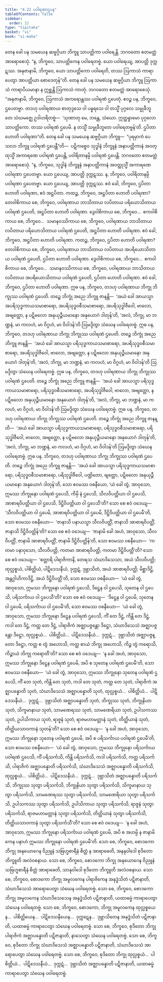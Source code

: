 ```yaml
---
title: "4.22 ပဝါရဏာဌပန"
tableOfContents: false
sidebar:
  order: 22
type: "tipitaka"
basket: "vi"
book: "vi-maha"
---
```



<DynamicBreadcrumb />

<Division number="235" book="vi-maha" e="ch" v="3" p="253">

<Paragraph number="1088" book="vi-maha">
တေန ခေါ ပန သမယေန ဆဗ္ဗဂ္ဂိယာ ဘိက္ခူ သာပတ္တိကာ ပဝါရေန္တိ. ဘဂဝတော ဧတမတ္ထံ အာရောစေသုံ. “န, ဘိက္ခဝေ, သာပတ္တိကေန ပဝါရေတဗ္ဗံ. ယော ပဝါရေယျ, အာပတ္တိ ဒုက္ကဋဿ. အနုဇာနာမိ, ဘိက္ခဝေ, ယော သာပတ္တိကော ပဝါရေတိ, တဿ ဩကာသံ ကာရာပေတွာ အာပတ္တိယာ စောဒေတုန်”တိ.
</Paragraph>

<Paragraph number="1089" book="vi-maha">
တေန ခေါ ပန သမယေန ဆဗ္ဗဂ္ဂိယာ ဘိက္ခူ ဩကာသံ ကာရာပိယမာနာ န ဣစ္ဆန္တိ ဩကာသံ ကာတုံ. ဘဂဝတော ဧတမတ္ထံ အာရောစေသုံ. “အနုဇာနာမိ, ဘိက္ခဝေ, ဩကာသံ အကရောန္တဿ ပဝါရဏံ ဌပေတုံ. ဧဝဉ္စ ပန, ဘိက္ခဝေ, ဌပေတဗ္ဗာ. တဒဟု ပဝါရဏာယ စာတုဒ္ဒသေ ဝါ ပန္နရသေ ဝါ တသ္မိံ ပုဂ္ဂလေ သမ္မုခီဘူတေ သံဃမဇ္ဈေ ဥဒါဟရိတဗ္ဗံ—  ‘သုဏာတု မေ, ဘန္တေ, သံဃော. ဣတ္ထန္နာမော ပုဂ္ဂလော သာပတ္တိကော. တဿ ပဝါရဏံ ဌပေမိ. န တသ္မိံ သမ္မုခီဘူတေ ပဝါရေတဗ္ဗန်’တိ. ဌပိတာ ဟောတိ ပဝါရဏာ”တိ.
</Paragraph>

<Paragraph number="1090" book="vi-maha">
တေန ခေါ ပန သမယေန ဆဗ္ဗဂ္ဂိယာ ဘိက္ခူ—  “ပုရမှာကံ ပေသလာ ဘိက္ခူ ပဝါရဏံ ဌပေန္တီ”တိ—  ပဋိကစ္စေဝ သုဒ္ဓါနံ ဘိက္ခူနံ အနာပတ္တိကာနံ အဝတ္ထုသ္မိံ အကာရဏေ ပဝါရဏံ ဌပေန္တိ, ပဝါရိတာနမ္ပိ ပဝါရဏံ ဌပေန္တိ. ဘဂဝတော ဧတမတ္ထံ အာရောစေသုံ. “န, ဘိက္ခဝေ, သုဒ္ဓါနံ ဘိက္ခူနံ အနာပတ္တိကာနံ အဝတ္ထုသ္မိံ အကာရဏေ ပဝါရဏာ ဌပေတဗ္ဗာ. ယော ဌပေယျ, အာပတ္တိ ဒုက္ကဋဿ. န, ဘိက္ခဝေ, ပဝါရိတာနမ္ပိ ပဝါရဏာ ဌပေတဗ္ဗာ. ယော ဌပေယျ, အာပတ္တိ ဒုက္ကဋဿ.
</Paragraph>

</Division>
<Division number="236" book="vi-maha" e="ch" v="3" p="253">

<Paragraph number="1091" book="vi-maha">
ဧဝံ ခေါ, ဘိက္ခဝေ, ဌပိတာ ဟောတိ ပဝါရဏာ, ဧဝံ အဋ္ဌပိတာ. ကထဉ္စ, ဘိက္ခဝေ, အဋ္ဌပိတာ ဟောတိ ပဝါရဏာ? တေဝါစိကာယ စေ, ဘိက္ခဝေ, ပဝါရဏာယ ဘာသိတာယ လပိတာယ ပရိယောသိတာယ ပဝါရဏံ ဌပေတိ, အဋ္ဌပိတာ ဟောတိ ပဝါရဏာ. ဒွေဝါစိကာယ စေ, ဘိက္ခဝေ…  ဧကဝါစိကာယ စေ, ဘိက္ခဝေ…  သမာနဝဿိကာယ စေ, ဘိက္ခဝေ, ပဝါရဏာယ ဘာသိတာယ လပိတာယ ပရိယောသိတာယ ပဝါရဏံ ဌပေတိ, အဋ္ဌပိတာ ဟောတိ ပဝါရဏာ. ဧဝံ ခေါ, ဘိက္ခဝေ, အဋ္ဌပိတာ ဟောတိ ပဝါရဏာ.
</Paragraph>

<Paragraph number="1092" book="vi-maha">
ကထဉ္စ, ဘိက္ခဝေ, ဌပိတာ ဟောတိ ပဝါရဏာ? တေဝါစိကာယ စေ, ဘိက္ခဝေ, ပဝါရဏာယ ဘာသိတာယ လပိတာယ အပရိယောသိတာယ ပဝါရဏံ ဌပေတိ, ဌပိတာ ဟောတိ ပဝါရဏာ. ဒွေဝါစိကာယ စေ, ဘိက္ခဝေ…  ဧကဝါစိကာယ စေ, ဘိက္ခဝေ…  သမာနဝဿိကာယ စေ, ဘိက္ခဝေ, ပဝါရဏာယ ဘာသိတာယ လပိတာယ အပရိယောသိတာယ ပဝါရဏံ ဌပေတိ, ဌပိတာ ဟောတိ ပဝါရဏာ. ဧဝံ ခေါ, ဘိက္ခဝေ, ဌပိတာ ဟောတိ ပဝါရဏာ.
</Paragraph>

</Division>
<Division number="237" book="vi-maha" e="ch" v="3" p="254">

<Paragraph number="1093" book="vi-maha">
ဣဓ ပန, ဘိက္ခဝေ, တဒဟု ပဝါရဏာယ ဘိက္ခု ဘိက္ခုဿ ပဝါရဏံ ဌပေတိ. တဉ္စေ ဘိက္ခုံ အညေ ဘိက္ခူ ဇာနန္တိ—  ‘အယံ ခေါ အာယသ္မာ အပရိသုဒ္ဓကာယသမာစာရော, အပရိသုဒ္ဓဝစီသမာစာရော, အပရိသုဒ္ဓါဇီဝေါ, ဗာလော, အဗျတ္တော, န ပဋိဗလော အနုယုဉ္ဇီယမာနော အနုယောဂံ ဒါတုန်’တိ, ‘အလံ, ဘိက္ခု, မာ ဘဏ္ဍနံ, မာ ကလဟံ, မာ ဝိဂ္ဂဟံ, မာ ဝိဝါဒန်’တိ ဩမဒ္ဒိတွာ သံဃေန ပဝါရေတဗ္ဗံ.
</Paragraph>

<Paragraph number="1094" book="vi-maha">
ဣဓ ပန, ဘိက္ခဝေ, တဒဟု ပဝါရဏာယ ဘိက္ခု ဘိက္ခုဿ ပဝါရဏံ ဌပေတိ. တဉ္စေ ဘိက္ခုံ အညေ ဘိက္ခူ ဇာနန္တိ—  ‘အယံ ခေါ အာယသ္မာ ပရိသုဒ္ဓကာယသမာစာရော, အပရိသုဒ္ဓဝစီသမာစာရော, အပရိသုဒ္ဓါဇီဝေါ, ဗာလော, အဗျတ္တော, န ပဋိဗလော အနုယုဉ္ဇီယမာနော အနုယောဂံ ဒါတုန်’တိ, ‘အလံ, ဘိက္ခု, မာ ဘဏ္ဍနံ, မာ ကလဟံ, မာ ဝိဂ္ဂဟံ, မာ ဝိဝါဒန်’တိ ဩမဒ္ဒိတွာ သံဃေန ပဝါရေတဗ္ဗံ.
</Paragraph>

<Paragraph number="1095" book="vi-maha">
ဣဓ ပန, ဘိက္ခဝေ, တဒဟု ပဝါရဏာယ ဘိက္ခု ဘိက္ခုဿ ပဝါရဏံ ဌပေတိ. တဉ္စေ ဘိက္ခုံ အညေ ဘိက္ခူ ဇာနန္တိ—  ‘အယံ ခေါ အာယသ္မာ ပရိသုဒ္ဓကာယသမာစာရော, ပရိသုဒ္ဓဝစီသမာစာရော, အပရိသုဒ္ဓါဇီဝေါ, ဗာလော, အဗျတ္တော, န ပဋိဗလော အနုယုဉ္ဇီယမာနော အနုယောဂံ ဒါတုန်’တိ, ‘အလံ, ဘိက္ခု, မာ ဘဏ္ဍနံ, မာ ကလဟံ, မာ ဝိဂ္ဂဟံ, မာ ဝိဝါဒန်’တိ ဩမဒ္ဒိတွာ သံဃေန ပဝါရေတဗ္ဗံ.
</Paragraph>

<Paragraph number="1096" book="vi-maha">
ဣဓ ပန, ဘိက္ခဝေ, တဒဟု ပဝါရဏာယ ဘိက္ခု ဘိက္ခုဿ ပဝါရဏံ ဌပေတိ. တဉ္စေ ဘိက္ခုံ အညေ ဘိက္ခူ ဇာနန္တိ—  ‘အယံ ခေါ အာယသ္မာ ပရိသုဒ္ဓကာယသမာစာရော, ပရိသုဒ္ဓဝစီသမာစာရော, ပရိသုဒ္ဓါဇီဝေါ, ဗာလော, အဗျတ္တော, န ပဋိဗလော အနုယုဉ္ဇီယမာနော အနုယောဂံ ဒါတုန်’တိ, ‘အလံ, ဘိက္ခု, မာ ဘဏ္ဍနံ, မာ ကလဟံ, မာ ဝိဂ္ဂဟံ, မာ ဝိဝါဒန်’တိ ဩမဒ္ဒိတွာ သံဃေန ပဝါရေတဗ္ဗံ.
</Paragraph>

<Paragraph number="1097" book="vi-maha">
ဣဓ ပန, ဘိက္ခဝေ, တဒဟု ပဝါရဏာယ ဘိက္ခု ဘိက္ခုဿ ပဝါရဏံ ဌပေတိ. တဉ္စေ ဘိက္ခုံ အညေ ဘိက္ခူ ဇာနန္တိ—  ‘အယံ ခေါ အာယသ္မာ ပရိသုဒ္ဓကာယသမာစာရော, ပရိသုဒ္ဓဝစီသမာစာရော, ပရိသုဒ္ဓါဇီဝေါ, ပဏ္ဍိတော, ဗျတ္တော, ပဋိဗလော အနုယုဉ္ဇီယမာနော အနုယောဂံ ဒါတုန်’တိ, သော ဧဝမဿ ဝစနီယော, ‘ယံ ခေါ တွံ, အာဝုသော, ဣမဿ ဘိက္ခုနော ပဝါရဏံ ဌပေသိ, ကိမှိ နံ ဌပေသိ, သီလဝိပတ္တိယာ ဝါ ဌပေသိ, အာစာရဝိပတ္တိယာ ဝါ ဌပေသိ, ဒိဋ္ဌိဝိပတ္တိယာ ဝါ ဌပေသီ’တိ? သော စေ ဧဝံ ဝဒေယျ—  ‘သီလဝိပတ္တိယာ ဝါ ဌပေမိ, အာစာရဝိပတ္တိယာ ဝါ ဌပေမိ, ဒိဋ္ဌိဝိပတ္တိယာ ဝါ ဌပေမီ’တိ, သော ဧဝမဿ ဝစနီယော—  ‘ဇာနာသိ ပနာယသ္မာ သီလဝိပတ္တိံ, ဇာနာသိ အာစာရဝိပတ္တိံ, ဇာနာသိ ဒိဋ္ဌိဝိပတ္တိန်’တိ? သော စေ ဧဝံ ဝဒေယျ—  ‘ဇာနာမိ ခေါ အဟံ, အာဝုသော, သီလဝိပတ္တိံ, ဇာနာမိ အာစာရဝိပတ္တိံ, ဇာနာမိ ဒိဋ္ဌိဝိပတ္တိန်’တိ, သော ဧဝမဿ ဝစနီယော—  ‘ကတမာ ပနာဝုသော, သီလဝိပတ္တိ, ကတမာ အာစာရဝိပတ္တိ, ကတမာ ဒိဋ္ဌိဝိပတ္တီ’တိ? သော စေ ဧဝံ ဝဒေယျ—  ‘စတ္တာရိ ပါရာဇိကာနိ, တေရသ သံဃာဒိသေသာ, အယံ သီလဝိပတ္တိ; ထုလ္လစ္စယံ, ပါစိတ္တိယံ, ပါဋိဒေသနီယံ, ဒုက္ကဋံ, ဒုဗ္ဘာသိတံ, အယံ အာစာရဝိပတ္တိ; မိစ္ဆာဒိဋ္ဌိ, အန္တဂ္ဂါဟိကာဒိဋ္ဌိ, အယံ ဒိဋ္ဌိဝိပတ္တီ’တိ, သော ဧဝမဿ ဝစနီယော—  ‘ယံ ခေါ တွံ, အာဝုသော, ဣမဿ ဘိက္ခုနော ပဝါရဏံ ဌပေသိ, ဒိဋ္ဌေန ဝါ ဌပေသိ, သုတေန ဝါ ဌပေသိ, ပရိသင်္ကာယ ဝါ ဌပေသီ’တိ? သော စေ ဧဝံ ဝဒေယျ—  ‘ဒိဋ္ဌေန ဝါ ဌပေမိ, သုတေန ဝါ ဌပေမိ, ပရိသင်္ကာယ ဝါ ဌပေမီ’တိ, သော ဧဝမဿ ဝစနီယော—  ‘ယံ ခေါ တွံ, အာဝုသော, ဣမဿ ဘိက္ခုနော ဒိဋ္ဌေန ပဝါရဏံ ဌပေသိ, ကိံ တေ ဒိဋ္ဌံ, ကိန္တိ တေ ဒိဋ္ဌံ, ကဒါ တေ ဒိဋ္ဌံ, ကတ္ထ တေ ဒိဋ္ဌံ, ပါရာဇိကံ အဇ္ဈာပဇ္ဇန္တော ဒိဋ္ဌော, သံဃာဒိသေသံ အဇ္ဈာပဇ္ဇန္တော ဒိဋ္ဌော, ထုလ္လစ္စယံ…  ပါစိတ္တိယံ…  ပါဋိဒေသနီယံ…  ဒုက္ကဋံ…  ဒုဗ္ဘာသိတံ အဇ္ဈာပဇ္ဇန္တော ဒိဋ္ဌော, ကတ္ထ စ တွံ အဟောသိ, ကတ္ထ စာယံ ဘိက္ခု အဟောသိ, ကိဉ္စ တွံ ကရောသိ, ကိဉ္စာယံ ဘိက္ခု ကရောတီ’တိ? သော စေ ဧဝံ ဝဒေယျ—  ‘န ခေါ အဟံ, အာဝုသော, ဣမဿ ဘိက္ခုနော ဒိဋ္ဌေန ပဝါရဏံ ဌပေမိ, အပိ စ သုတေန ပဝါရဏံ ဌပေမီ’တိ, သော ဧဝမဿ ဝစနီယော—  ‘ယံ ခေါ တွံ, အာဝုသော, ဣမဿ ဘိက္ခုနော သုတေန ပဝါရဏံ ဌပေသိ, ကိံ တေ သုတံ, ကိန္တိ တေ သုတံ, ကဒါ တေ သုတံ, ကတ္ထ တေ သုတံ, ပါရာဇိကံ အဇ္ဈာပန္နောတိ သုတံ, သံဃာဒိသေသံ အဇ္ဈာပန္နောတိ သုတံ, ထုလ္လစ္စယံ…  ပါစိတ္တိယံ…  ပါဋိဒေသနီယံ…  ဒုက္ကဋံ…  ဒုဗ္ဘာသိတံ အဇ္ဈာပန္နောတိ သုတံ, ဘိက္ခုဿ သုတံ, ဘိက္ခုနိယာ သုတံ, သိက္ခမာနာယ သုတံ, သာမဏေရဿ သုတံ, သာမဏေရိယာ သုတံ, ဥပါသကဿ သုတံ, ဥပါသိကာယ သုတံ, ရာဇူနံ သုတံ, ရာဇမဟာမတ္တာနံ သုတံ, တိတ္ထိယာနံ သုတံ, တိတ္ထိယသာဝကာနံ သုတန်’တိ? သော စေ ဧဝံ ဝဒေယျ—  ‘န ခေါ အဟံ, အာဝုသော, ဣမဿ ဘိက္ခုနော သုတေန ပဝါရဏံ ဌပေမိ, အပိ စ ပရိသင်္ကာယ ပဝါရဏံ ဌပေမီ’တိ, သော ဧဝမဿ ဝစနီယော—  ‘ယံ ခေါ တွံ, အာဝုသော, ဣမဿ ဘိက္ခုနော ပရိသင်္ကာယ ပဝါရဏံ ဌပေသိ, ကိံ ပရိသင်္ကသိ, ကိန္တိ ပရိသင်္ကသိ, ကဒါ ပရိသင်္ကသိ, ကတ္ထ ပရိသင်္ကသိ, ပါရာဇိကံ အဇ္ဈာပန္နောတိ ပရိသင်္ကသိ, သံဃာဒိသေသံ အဇ္ဈာပန္နောတိ ပရိသင်္ကသိ, ထုလ္လစ္စယံ…  ပါစိတ္တိယံ…  ပါဋိဒေသနီယံ…  ဒုက္ကဋံ…  ဒုဗ္ဘာသိတံ အဇ္ဈာပန္နောတိ ပရိသင်္ကသိ, ဘိက္ခုဿ သုတွာ ပရိသင်္ကသိ, ဘိက္ခုနိယာ သုတွာ ပရိသင်္ကသိ, သိက္ခမာနာယ သုတွာ ပရိသင်္ကသိ, သာမဏေရဿ သုတွာ ပရိသင်္ကသိ, သာမဏေရိယာ သုတွာ ပရိသင်္ကသိ, ဥပါသကဿ သုတွာ ပရိသင်္ကသိ, ဥပါသိကာယ သုတွာ ပရိသင်္ကသိ, ရာဇူနံ သုတွာ ပရိသင်္ကသိ, ရာဇမဟာမတ္တာနံ သုတွာ ပရိသင်္ကသိ, တိတ္ထိယာနံ သုတွာ ပရိသင်္ကသိ, တိတ္ထိယသာဝကာနံ သုတွာ ပရိသင်္ကသီ’တိ? သော စေ ဧဝံ ဝဒေယျ—  ‘န ခေါ အဟံ, အာဝုသော, ဣမဿ ဘိက္ခုနော ပရိသင်္ကာယ ပဝါရဏံ ဌပေမိ, အပိ စ အဟမ္ပိ န ဇာနာမိ ကေန ပနာဟံ ဣမဿ ဘိက္ခုနော ပဝါရဏံ ဌပေမီ’တိ. သော စေ, ဘိက္ခဝေ, စောဒကော ဘိက္ခု အနုယောဂေန ဝိညူနံ သဗြဟ္မစာရီနံ စိတ္တံ န အာရာဓေတိ, အနနုဝါဒေါ စုဒိတော ဘိက္ခူတိ အလံဝစနာယ. သော စေ, ဘိက္ခဝေ, စောဒကော ဘိက္ခု အနုယောဂေန ဝိညူနံ သဗြဟ္မစာရီနံ စိတ္တံ အာရာဓေတိ, သာနုဝါဒေါ စုဒိတော ဘိက္ခူတိ အလံဝစနာယ. သော စေ, ဘိက္ခဝေ, စောဒကော ဘိက္ခု အမူလကေန ပါရာဇိကေန အနုဒ္ဓံသိတံ ပဋိဇာနာတိ, သံဃာဒိသေသံ အာရောပေတွာ သံဃေန ပဝါရေတဗ္ဗံ. သော စေ, ဘိက္ခဝေ, စောဒကော ဘိက္ခု အမူလကေန သံဃာဒိသေသေန အနုဒ္ဓံသိတံ ပဋိဇာနာတိ, ယထာဓမ္မံ ကာရာပေတွာ သံဃေန ပဝါရေတဗ္ဗံ. သော စေ, ဘိက္ခဝေ, စောဒကော, ဘိက္ခု အမူလကေန ထုလ္လစ္စယေန…  ပါစိတ္တိယေန…  ပါဋိဒေသနီယေန…  ဒုက္ကဋေန…  ဒုဗ္ဘာသိတေန အနုဒ္ဓံသိတံ ပဋိဇာနာတိ, ယထာဓမ္မံ ကာရာပေတွာ သံဃေန ပဝါရေတဗ္ဗံ. သော စေ, ဘိက္ခဝေ, စုဒိတော ဘိက္ခု ပါရာဇိကံ အဇ္ဈာပန္နောတိ ပဋိဇာနာတိ, နာသေတွာ သံဃေန ပဝါရေတဗ္ဗံ. သော စေ, ဘိက္ခဝေ, စုဒိတော ဘိက္ခု သံဃာဒိသေသံ အဇ္ဈာပန္နောတိ ပဋိဇာနာတိ, သံဃာဒိသေသံ အာရောပေတွာ သံဃေန ပဝါရေတဗ္ဗံ. သော စေ, ဘိက္ခဝေ, စုဒိတော ဘိက္ခု ထုလ္လစ္စယံ…  ပါစိတ္တိယံ…  ပါဋိဒေသနီယံ…  ဒုက္ကဋံ…  ဒုဗ္ဘာသိတံ အဇ္ဈာပန္နောတိ ပဋိဇာနာတိ, ယထာဓမ္မံ ကာရာပေတွာ သံဃေန ပဝါရေတဗ္ဗံ.
</Paragraph>
</Division>